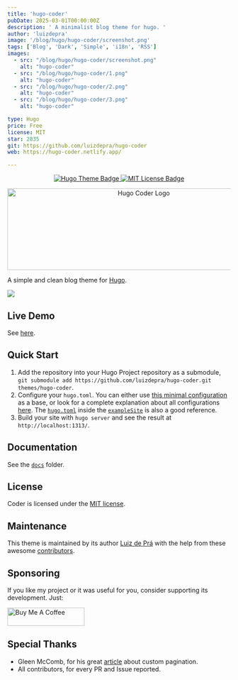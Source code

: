 ```yaml
---
title: 'hugo-coder'
pubDate: 2025-03-01T00:00:00Z
description: ' A minimalist blog theme for hugo. '
author: 'luizdepra'
image: '/blog/hugo/hugo-coder/screenshot.png'
tags: ['Blog', 'Dark', 'Simple', 'i18n', 'RSS']
images:
  - src: "/blog/hugo/hugo-coder/screenshot.png"
    alt: "hugo-coder"
  - src: "/blog/hugo/hugo-coder/1.png"
    alt: "hugo-coder"
  - src: "/blog/hugo/hugo-coder/2.png"
    alt: "hugo-coder"
  - src: "/blog/hugo/hugo-coder/3.png"
    alt: "hugo-coder"

type: Hugo
price: Free
license: MIT
star: 2835
git: https://github.com/luizdepra/hugo-coder
web: https://hugo-coder.netlify.app/

---
```


<p align="center">
  <p align="center">
    <a href="https://themes.gohugo.io/hugo-coder/">
      <img src="https://img.shields.io/badge/theme-hugo--coder-2b8cbe" alt="Hugo Theme Badge"/>
    </a>
    <a href="https://github.com/luizdepra/hugo-coder/blob/master/LICENSE.txt">
      <img src="https://img.shields.io/github/license/luizdepra/hugo-coder.svg" alt="MIT License Badge"/>
    </a>
  </p>

  <p align="center">
    <a href="https://github.com/luizdepra/hugo-coder">
      <img src="/blog/hugo/hugo-coder/logotype-a.png" alt="Hugo Coder Logo" width="600px" height="184px"/>
    </a>
  </p>
</p>

A simple and clean blog theme for [Hugo](https://gohugo.io/).

![](/blog/hugo/hugo-coder/screenshot.png)

## Live Demo

See [here](https://hugo-coder.netlify.app/).

## Quick Start

1. Add the repository into your Hugo Project repository as a submodule, `git submodule add https://github.com/luizdepra/hugo-coder.git themes/hugo-coder`.
2. Configure your `hugo.toml`. You can either use [this minimal configuration](https://github.com/luizdepra/hugo-coder/blob/main/docs/configurations.md#complete-example) as a base, or look for a complete explanation about all configurations [here](https://github.com/luizdepra/hugo-coder/blob/main/docs/configurations.md). The [`hugo.toml`](https://github.com/luizdepra/hugo-coder/blob/master/exampleSite/hugo.toml) inside the [`exampleSite`](https://github.com/luizdepra/hugo-coder/tree/master/exampleSite) is also a good reference.
3. Build your site with `hugo server` and see the result at `http://localhost:1313/`.

## Documentation

See the [`docs`](docs/home.md) folder.

## License

Coder is licensed under the [MIT license](https://github.com/luizdepra/hugo-coder/blob/master/LICENSE.md).

## Maintenance

This theme is maintained by its author [Luiz de Prá](https://github.com/luizdepra) with the help from these awesome [contributors](CONTRIBUTORS.md).

## Sponsoring

If you like my project or it was useful for you, consider supporting its development. Just:

<a href="https://www.buymeacoffee.com/luizdepra" target="_blank"><img src="https://cdn.buymeacoffee.com/buttons/default-green.png" alt="Buy Me A Coffee" height="41" width="174"/></a>

## Special Thanks

-   Gleen McComb, for his great [article](https://glennmccomb.com/articles/how-to-build-custom-hugo-pagination/) about custom pagination.
-   All contributors, for every PR and Issue reported.

